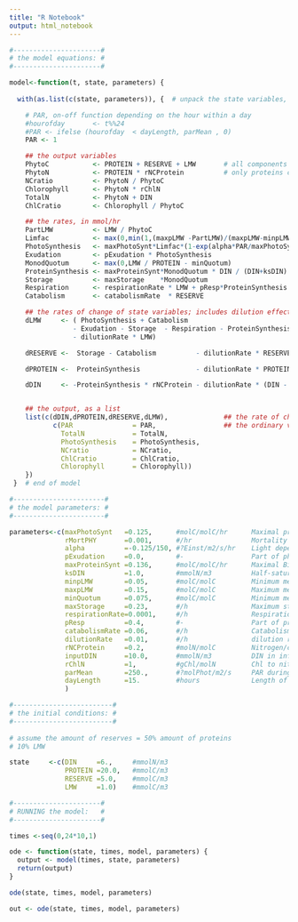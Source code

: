 ```yaml
---
title: "R Notebook"
output: html_notebook
---
```


```r
#----------------------#
# the model equations: #
#----------------------#

model<-function(t, state, parameters) {
  
  with(as.list(c(state, parameters)), {  # unpack the state variables, parameters

    # PAR, on-off function depending on the hour within a day
    #hourofday       <- t%%24
    #PAR <- ifelse (hourofday  < dayLength, parMean , 0)
    PAR <- 1

    ## the output variables
    PhytoC           <- PROTEIN + RESERVE + LMW       # all components contain carbon
    PhytoN           <- PROTEIN * rNCProtein          # only proteins contain nitrogen
    NCratio          <- PhytoN / PhytoC           
    Chlorophyll      <- PhytoN * rChlN
    TotalN           <- PhytoN + DIN
    ChlCratio        <- Chlorophyll / PhytoC

    ## the rates, in mmol/hr 
    PartLMW          <- LMW / PhytoC
    Limfac           <- max(0,min(1,(maxpLMW -PartLMW)/(maxpLMW-minpLMW)))
    PhotoSynthesis   <- maxPhotoSynt*Limfac*(1-exp(alpha*PAR/maxPhotoSynt)) * PROTEIN
    Exudation        <- pExudation * PhotoSynthesis 
    MonodQuotum      <- max(0,LMW / PROTEIN - minQuotum)
    ProteinSynthesis <- maxProteinSynt*MonodQuotum * DIN / (DIN+ksDIN)      * PROTEIN
    Storage          <- maxStorage    *MonodQuotum                          * PROTEIN
    Respiration      <- respirationRate * LMW + pResp*ProteinSynthesis 
    Catabolism       <- catabolismRate  * RESERVE

    ## the rates of change of state variables; includes dilution effects (last term)
    dLMW     <- ( PhotoSynthesis + Catabolism
                - Exudation - Storage  - Respiration - ProteinSynthesis 
                - dilutionRate * LMW)

    dRESERVE <-  Storage - Catabolism          - dilutionRate * RESERVE

    dPROTEIN <-  ProteinSynthesis              - dilutionRate * PROTEIN

    dDIN     <- -ProteinSynthesis * rNCProtein - dilutionRate * (DIN - inputDIN)


    ## the output, as a list
    list(c(dDIN,dPROTEIN,dRESERVE,dLMW),              ## the rate of change of state variables
           c(PAR               = PAR,                 ## the ordinary variables
             TotalN            = TotalN,
             PhotoSynthesis    = PhotoSynthesis,
             NCratio           = NCratio,
             ChlCratio         = ChlCratio,
             Chlorophyll       = Chlorophyll))
    })
 }  # end of model

#-----------------------#
# the model parameters: #
#-----------------------#

parameters<-c(maxPhotoSynt   =0.125,      #molC/molC/hr      Maximal protein C-specific rate of photsynthesis at 20 dg
              rMortPHY       =0.001,      #/hr               Mortality rate of Phytoplankton (lysis and zooplankton grazing)
              alpha          =-0.125/150, #?Einst/m2/s/hr    Light dependency factor
              pExudation     =0.0,        #-                 Part of photosynthesis that is exudated
              maxProteinSynt =0.136,      #molC/molC/hr      Maximal Biosynthetic C-specific N-uptake rate 
              ksDIN          =1.0,        #mmolN/m3          Half-saturation ct of N uptake Phytoplankton        
              minpLMW        =0.05,       #molC/molC         Minimum metabolite/totalC ratio in algae
              maxpLMW        =0.15,       #molC/molC         Maximum metabolite/totalC ratio in algae
              minQuotum      =0.075,      #molC/molC         Minimum metabolite/Protein ratio for synthesis
              maxStorage     =0.23,       #/h                Maximum storage rate for Phytoplankton                             
              respirationRate=0.0001,     #/h                Respiration rate of LMW
              pResp          =0.4,        #-                 Part of protein synthesis that is respired (cost of biosynthesis)
              catabolismRate =0.06,       #/h                Catabolism rate of Phytoplankton reserves 
              dilutionRate   =0.01,       #/h                dilution rate in chemostat
              rNCProtein     =0.2,        #molN/molC         Nitrogen/carbon ratio of proteins
              inputDIN       =10.0,       #mmolN/m3          DIN in inflowing water
              rChlN          =1,          #gChl/molN         Chl to nitrogen ratio
              parMean        =250.,       #?molPhot/m2/s     PAR during the light phase
              dayLength      =15.         #hours             Length of illuminated period 
              )

#-------------------------#
# the initial conditions: #
#-------------------------#
 
# assume the amount of reserves = 50% amount of proteins
# 10% LMW

state     <-c(DIN     =6.,     #mmolN/m3
              PROTEIN =20.0,   #mmolC/m3
              RESERVE =5.0,    #mmolC/m3
              LMW     =1.0)    #mmolC/m3

#----------------------#
# RUNNING the model:   #
#----------------------#

times <-seq(0,24*10,1)

```

```r
ode <- function(state, times, model, parameters) {
  output <- model(times, state, parameters)
  return(output)
}

ode(state, times, model, parameters)
```


```r
out <- ode(state, times, model, parameters)
```

